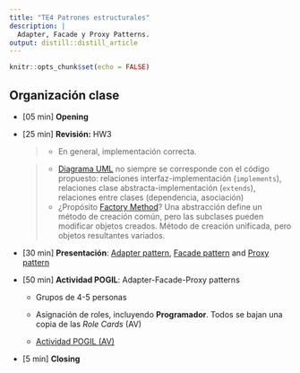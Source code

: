 ```yaml
---
title: "TE4 Patrones estructurales"
description: |
  Adapter, Facade y Proxy Patterns.
output: distill::distill_article
---
```


```r
knitr::opts_chunk$set(echo = FALSE)
```

## Organización clase

-   [05 min] **Opening**

-   [25 min] **Revisión:** HW3

    > -   En general, implementación correcta.

    > -   [Diagrama UML](slides/images/students/HW3-UML.png) no siempre se corresponde con el código propuesto: relaciones interfaz-implementación (`implements`), relaciones clase abstracta-implementación (`extends`), relaciones entre clases (dependencia, asociación)
    > -  ¿Propósito [Factory Method](https://cgranell.github.io/ei1039/slides/TE3_2_factory.html#25)?  Una abstracción define un método de creación común, pero las subclases pueden modificar objetos creados. Método de creación unificada, pero objetos resultantes variados.

-   [30 min] **Presentación**: [Adapter pattern](slides/TE4_1_adapter.html), [Facade pattern](slides/TE4_2_facade.html) and [Proxy pattern](slides/TE4_3_proxy.html)

-   [50 min] **Actividad POGIL**: Adapter-Facade-Proxy patterns

    -   Grupos de 4-5 personas

    -   Asignación de roles, incluyendo **Programador**. Todos se bajan una copia de las *Role Cards* (AV)

    -   [Actividad POGIL (AV)](https://aulavirtual.uji.es/mod/resource/view.php?id=4604142)

-   [5 min] **Closing**

## 
